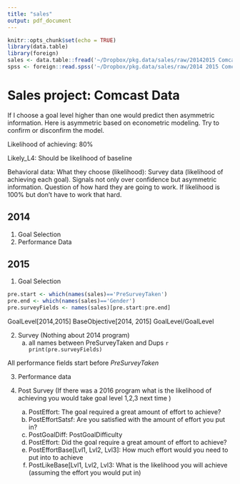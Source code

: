 ```yaml
---
title: "sales"
output: pdf_document
---
```


```r
knitr::opts_chunk$set(echo = TRUE)
library(data.table)
library(foreign)
sales <- data.table::fread('~/Dropbox/pkg.data/sales/raw/20142015 Comcast w SurveyQs Conf.csv')
spss <- foreign::read.spss('~/Dropbox/pkg.data/sales/raw/2014 2015 Comcast w  2015 Survey Qs Conf.sav')
```


# Sales project: Comcast Data

If I choose a goal level higher than one would predict then asymmetric information.
Here is asymmetric based on econometric modeling. Try to confirm or disconfirm the model.

Likelihood of achieving: 80\%

Likely_L4: Should be likelihood of baseline

Behavioral data: What they choose (likelihood): Survey data (likelihood of achieving each goal). Signals not only over confidence but asymmetric information.
Question of how hard they are going to work. If likelihood is 100\% but don't have to work that hard.

## 2014

1. Goal Selection
2. Performance Data

## 2015

1. Goal Selection

```r
pre.start <- which(names(sales)=='PreSurveyTaken')
pre.end <- which(names(sales)=='Gender')
pre.surveyFields <- names(sales)[pre.start:pre.end]
```

GoalLevel[2014,2015]
BaseObjective[2014, 2015]
GoalLevel/GoalLevel


2. Survey (Nothing about 2014 program)
    a. all names between PreSurveyTaken and Dups `r print(pre.surveyFields)`

All performance fields start before *PreSurveyTaken*

3. Performance data

4. Post Survey (If there was a 2016 program what is the likelihood of achieving you would take goal level 1,2,3 next time )
    a. PostEffort: The goal required a great amount of effort to achieve?
    b. PostEffortSatsf: Are you satisfied with the amount of effort you put in?
    b. PostGoalDiff: PostGoalDifficulty
    d. PostEffort: Did the goal require a great amount of effort to achieve?
    e. PostEffortBase[Lvl1, Lvl2, Lvl3]: How much effort would you need to put into to achieve
    f. PostLikeBase[Lvl1, Lvl2, Lvl3: What is the likelihood you will achieve (assuming the effort you would put in)
    


